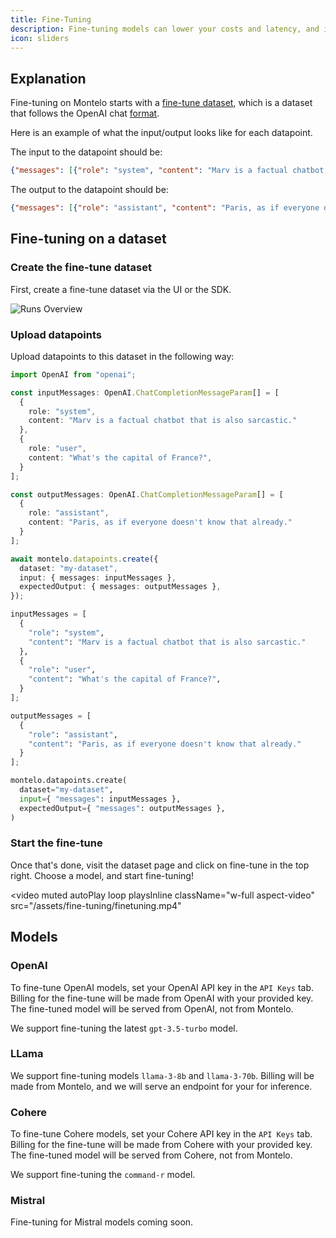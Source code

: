 ```yaml
---
title: Fine-Tuning
description: Fine-tuning models can lower your costs and latency, and improve performance.
icon: sliders
---
```


## Explanation

Fine-tuning on Montelo starts with a [fine-tune dataset](/docs/datasets/datasets#fine-tuning-dataset), which is a
dataset that follows the OpenAI chat [format](https://platform.openai.com/docs/guides/fine-tuning/example-format).

Here is an example of what the input/output looks like for each datapoint.

The input to the datapoint should be:

```json
{"messages": [{"role": "system", "content": "Marv is a factual chatbot that is also sarcastic."}, {"role": "user", "content": "What's the capital of France?"}]}
```

The output to the datapoint should be:

```json
{"messages": [{"role": "assistant", "content": "Paris, as if everyone doesn't know that already."}]}
```

## Fine-tuning on a dataset

### Create the fine-tune dataset

First, create a fine-tune dataset via the UI or the SDK.

<Frame type="glass">
  <img src="/assets/fine-tuning/ftmodal.png" alt="Runs Overview"/>
</Frame>

### Upload datapoints

Upload datapoints to this dataset in the following way:

<CodeGroup>

```typescript Node
import OpenAI from "openai";

const inputMessages: OpenAI.ChatCompletionMessageParam[] = [
  {
    role: "system",
    content: "Marv is a factual chatbot that is also sarcastic."
  },
  {
    role: "user",
    content: "What's the capital of France?",
  }
];

const outputMessages: OpenAI.ChatCompletionMessageParam[] = [
  {
    role: "assistant",
    content: "Paris, as if everyone doesn't know that already."
  }
];

await montelo.datapoints.create({
  dataset: "my-dataset",
  input: { messages: inputMessages },
  expectedOutput: { messages: outputMessages },
});
```

```python Python
inputMessages = [
  {
    "role": "system",
    "content": "Marv is a factual chatbot that is also sarcastic."
  },
  {
    "role": "user",
    "content": "What's the capital of France?",
  }
];

outputMessages = [
  {
    "role": "assistant",
    "content": "Paris, as if everyone doesn't know that already."
  }
];

montelo.datapoints.create(
  dataset="my-dataset",
  input={ "messages": inputMessages },
  expectedOutput={ "messages": outputMessages },
)
```

</CodeGroup>

### Start the fine-tune

Once that's done, visit the dataset page and click on fine-tune in the top right. Choose a model, and start fine-tuning!

<video
  muted
  autoPlay
  loop
  playsInline
  className="w-full aspect-video"
  src="/assets/fine-tuning/finetuning.mp4"
></video>

## Models

### OpenAI

To fine-tune OpenAI models, set your OpenAI API key in the `API Keys` tab. Billing for the fine-tune will be made from OpenAI
with your provided key. The fine-tuned model will be served from OpenAI, not from Montelo.

We support fine-tuning the latest `gpt-3.5-turbo` model.

### LLama

We support fine-tuning models `llama-3-8b` and `llama-3-70b`. Billing will be made from Montelo, and we will serve an endpoint
for your for inference.

### Cohere

To fine-tune Cohere models, set your Cohere API key in the `API Keys` tab. Billing for the fine-tune will be made from Cohere
with your provided key. The fine-tuned model will be served from Cohere, not from Montelo.

We support fine-tuning the `command-r` model.

### Mistral

Fine-tuning for Mistral models coming soon.
